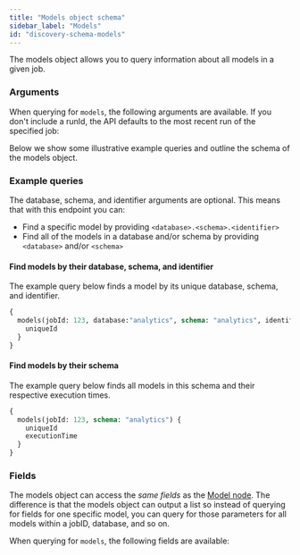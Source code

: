 ```yaml
---
title: "Models object schema"
sidebar_label: "Models"
id: "discovery-schema-models"
---
```




The models object allows you to query information about all models in a given job.


<DiscoveryApiJobDeprecationNotice />

### Arguments

When querying for `models`, the following arguments are available. If you don't include a runId, the API defaults to the most recent run of the specified job:

<QueryArgsTable queryName="models" />

Below we show some illustrative example queries and outline the schema of the models object.

### Example queries
The database, schema, and identifier arguments are optional. This means that with this endpoint you can:
- Find a specific model by providing `<database>.<schema>.<identifier>`
- Find all of the models in a database and/or schema by providing `<database>` and/or `<schema>`

#### Find models by their database, schema, and identifier
The example query below finds a model by its unique database, schema, and identifier.

```graphql
{
  models(jobId: 123, database:"analytics", schema: "analytics", identifier:"dim_customers") {
    uniqueId
  }
}
```

#### Find models by their schema
The example query below finds all models in this schema and their respective execution times.

```graphql
{
  models(jobId: 123, schema: "analytics") {
    uniqueId
    executionTime
  }
}
```


### Fields
The models object can access the _same fields_ as the [Model node](/docs/dbt-cloud-apis/discovery-schema-model). The difference is that the models object can output a list so instead of querying for fields for one specific model, you can query for those parameters for all models within a jobID, database, and so on.

When querying for `models`, the following fields are available:

<SchemaTable nodeName="ModelNode" />
